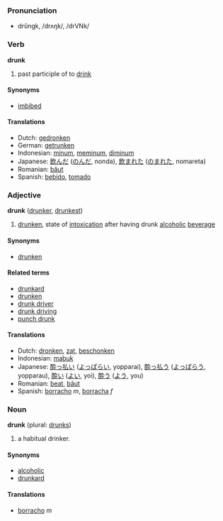 === Pronunciation ===
*drŭngk, /drʌŋk/, /drVNk/

=== Verb ===

'''drunk'''

# past participle of to [[drink]]

==== Synonyms ====
*[[imbibed]]

==== Translations ====
*Dutch: [[gedronken]]
*German: [[getrunken]]
*Indonesian: [[minum]], [[minum|meminum]], [[minum|diminum]]
*Japanese: [[飲んだ]] ([[のんだ]], nonda), [[飲まれた]] ([[のまれた]], nomareta)
*Romanian: [[băut]]
*Spanish: [[bebido]], [[tomado]]

=== Adjective ===

'''drunk''' ([[drunker]], [[drunkest]])

# [[drunken]], state of [[intoxication]] after having drunk [[alcohol]]ic [[beverage]]

==== Synonyms ====
*[[drunken]]

====Related terms====
*[[drunkard]]
*[[drunken]]
*[[drunk driver]]
*[[drunk driving]]
*[[punch drunk]]

==== Translations ====
*Dutch: [[dronken]], [[zat]], [[beschonken]]
*Indonesian: [[mabuk]]
*Japanese: [[酔っ払い]] ([[よっぱらい]], yopparai), [[酔っ払う]] ([[よっぱらう]], yopparau), [[酔い]] ([[よい]], yoi), [[酔う]] ([[よう]], you) 
*Romanian: [[beat]], [[băut]]
*Spanish: [[borracho]] ''m'', [[borracha]] ''f''

=== Noun ===
'''drunk''' (plural: [[drunks]])

# a habitual drinker.

====Synonyms====
*[[alcoholic]]
*[[drunkard]]

====Translations====
*[[borracho]] ''m''